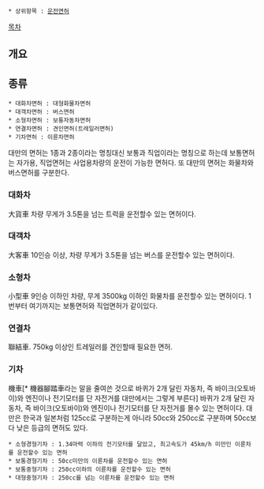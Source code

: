  * 상위항목 : [[운전면허]]

[[목차]]

== 개요 ==

== 종류 ==
 * 대화차면허 : 대형화물차면허
 * 대객차면허 : 버스면허
 * 소형차면허 : 보통자동차면허
 * 연결차면허 : 견인면허(트레일러면허)
 * 기차면허 : 이륜차면허

대만의 면허는 1종과 2종이라는 명칭대신 보통과 직업이라는 명칭으로 하는데 보통면허는 자가용, 직업면허는 사업용차량의 운전이 가능한 면허다. 또 대만의 면허는 화물차와 버스면허를 구분한다.

=== 대화차 ===
大貨車
차량 무게가 3.5톤을 넘는 트럭을 운전할수 있는 면허이다.

=== 대객차 ===
大客車
10인승 이상, 차량 무게가 3.5톤을 넘는 버스를 운전할수 있는 면허이다.

=== 소형차 ===
小型車
9인승 이하인 차량, 무게 3500kg 이하인 화물차를 운전할수 있는 면허이다. 1번부터 여기까지는 보통면허와 직업면허가 같이있다.

=== 연결차 ===
聯結車. 750kg 이상인 트레일러를 견인할때 필요한 면허. 

=== 기차 ===
機車[* 機器腳踏車라는 말을 줄여쓴 것으로 바퀴가 2개 달린 자동차, 즉 바이크(오토바이)와 엔진이나 전기모터를 단 자전거를 대만에서는 그렇게 부른다]
바퀴가 2개 달린 자동차, 즉 바이크(오토바이)와 엔진이나 전기모터를 단 자전거를 몰수 있는 면허이다. 대만은 한국과 일본처럼 125cc로 구분하는게 아니라 50cc와 250cc로 구분하며 50cc보다 낮은 등급의 면허도 있다.

 * 소형경형기차 : 1.34마력 이하의 전기모터를 달았고, 최고속도가 45km/h 미만인 이륜차를 운전할수 있는 면허
 * 보통경형기차 : 50cc미만의 이륜차를 운전할수 있는 면허
 * 보통중형기차 : 250cc이하의 이륜차를 운전할수 있는 면허
 * 대형중형기차 : 250cc를 넘는 이륜차를 운전할수 있는 면허

